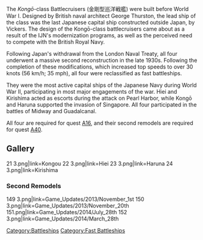 The ''Kongō''-class Battlecruisers (金剛型巡洋戦艦) were built before World War I. Designed by British naval architect George Thurston, the lead ship of the class was the last Japanese capital ship constructed outside Japan, by Vickers. The design of the Kongō-class battlecruisers came about as a result of the IJN's modernization programs, as well as the perceived need to compete with the British Royal Navy. 

Following Japan's withdrawal from the London Naval Treaty, all four underwent a massive second reconstruction in the late 1930s. Following the completion of these modifications, which increased top speeds to over 30 knots (56 km/h; 35 mph), all four were reclassified as fast battleships. 

They were the most active capital ships of the Japanese Navy during World War II, participating in most major engagements of the war.  Hiei and Kirishima acted as escorts during the attack on Pearl Harbor, while Kongō and Haruna supported the invasion of Singapore. All four participated in the battles of Midway and Guadalcanal.

All four are required for quest [[Quests#A16|A16]], and their second remodels are required for quest [[Quests#A40|A40]].

==Gallery==
<gallery>
21 3.png|link=Kongou
22 3.png|link=Hiei
23 3.png|link=Haruna
24 3.png|link=Kirishima
</gallery>

===Second Remodels===
<gallery>
149 3.png|link=Game_Updates/2013/November_1st
150 3.png|link=Game_Updates/2013/November_20th
151.png|link=Game_Updates/2014/July_28th
152 3.png|link=Game_Updates/2014/March_28th
</gallery>
[[Category:Battleships]]
[[Category:Fast Battleships]]